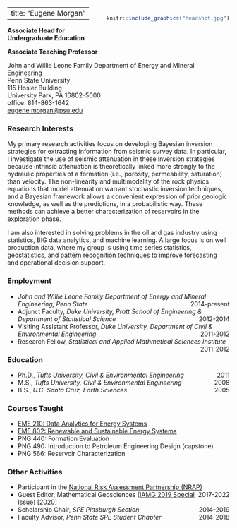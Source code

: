 <!-- Global site tag (gtag.js) - Google Analytics -->

```{=html}
<script async src="https://www.googletagmanager.com/gtag/js?id=UA-45773949-3"></script>
```
```{=html}
<script>
  window.dataLayer = window.dataLayer || [];
  function gtag(){dataLayer.push(arguments);}
  gtag('js', new Date());

  gtag('config', 'UA-45773949-3');
</script>
```
---
title: "Eugene Morgan"
---
      
::: {style="float:right;position: relative; top: -40px;"}
```r
knitr::include_graphics("headshot.jpg")
```
:::

**Associate Head for Undergraduate Education**

**Associate Teaching Professor**

John and Willie Leone Family Department of Energy and Mineral Engineering\
Penn State University\
115 Hosler Building\
University Park, PA 16802-5000\
office: 814-863-1642\
[eugene.morgan\@psu.edu](mailto:eugene.morgan@psu.edu)

### Research Interests

My primary research activities focus on developing Bayesian inversion strategies for extracting information from seismic survey data. In particular, I investigate the use of seismic attenuation in these inversion strategies because intrinsic attenuation is theoretically linked more strongly to the hydraulic properties of a formation (i.e., porosity, permeability, saturation) than velocity. The non-linearity and multimodality of the rock physics equations that model attenuation warrant stochastic inversion techniques, and a Bayesian framework allows a convenient expression of prior geologic knowledge, as well as the predictions, in a probabilistic way. These methods can achieve a better characterization of reservoirs in the exploration phase.

I am also interested in solving problems in the oil and gas industry using statistics, BIG data analytics, and machine learning. A large focus is on well production data, where my group is using time series statistics, geostatistics, and pattern recognition techniques to improve forecasting and operational decision support.

### Employment

-   *John and Willie Leone Family Department of Energy and Mineral Engineering, Penn State* [2014-present]{style="float:right"}
-   Adjunct Faculty, *Duke University, Pratt School of Engineering & Department of Statistical Science* [2012-2014]{style="float:right"}\
-   Visiting Assistant Professor, *Duke University, Department of Civil & Environmental Engineering* [2011-2012]{style="float:right"}\
-   Research Fellow, *Statistical and Applied Mathmatical Sciences Institute* [2011-2012]{style="float:right"}

### Education

-   Ph.D., *Tufts University, Civil & Environmental Engineering* [2011]{style="float:right"}
-   M.S., *Tufts University, Civil & Environmental Engineering* [2008]{style="float:right"}
-   B.S., *U.C. Santa Cruz, Earth Sciences* [2005]{style="float:right"}

### Courses Taught

-   [EME 210: Data Analytics for Energy Systems](https://www.e-education.psu.edu/eme210/)
-   [EME 802: Renewable and Sustainable Energy Systems](https://www.e-education.psu.edu/eme802/)
-   PNG 440: Formation Evaluation
-   PNG 490: Introduction to Petroleum Engineering Design (capstone)
-   PNG 566: Reservoir Characterization

### Other Activities

-   Participant in the [National Risk Assessment Partnership (NRAP)](https://edx.netl.doe.gov/nrap/) [2017-2022]{style="float:right"}
-   Guest Editor, Mathematical Geosciences ([IAMG 2019 Special Issue](https://rdcu.be/de97f)) [2020]
-   Scholarship Chair, *SPE Pittsburgh Section* [2014-2019]{style="float:right"}
-   Faculty Advisor, *Penn State SPE Student Chapter* [2014-2018]{style="float:right"}

